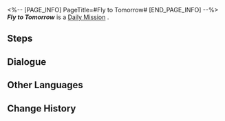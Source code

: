 <%-- [PAGE_INFO]
PageTitle=#Fly to Tomorrow#
[END_PAGE_INFO] --%>
{{Stub|Dialogue, characters, and location(s)}}
{{Mission Infobox
|id            = 3010105
|title         = 
|image         = Mission Fly to Tomorrow.png
|type          = Daily
|event_name    = 
|chapter       = 
|requirements  = 
|summary       = <!--official mission summary from Fate's Atlas-->
|characters    = <!--characters that appear in this mission-->
|startLocation = <!--location as it intially appears on the mission screen-->
|world         = <!--i.e. Penacony-->
|area          = <!--i.e. A Child's Dream-->
|prev          = 
|next          = 
|exp           = 
|credits       = 5000
|stellarJade   = 
|other         = {{Card List||delim=;}}
}}
'''''Fly to Tomorrow''''' is a [[Daily Mission]]<!--in [world]-->.

==Steps==


<!--
==Gameplay Notes==

--><!--
==Trial Character==

-->
==Dialogue==
{{Stub Dialogue}}


==Other Languages==
{{Other Languages
|en   = Fly to Tomorrow
|zhs  = 飞向明天
|zht  = 飛向明天
|ja   = いざ明日へ
|ko   = 내일로의 비행
|es   = Volar hacia el mañana
|fr   = Envol vers demain
|ru   = Полёт к новому дню
|th   = ทะยานสู่วันพรุ่งนี้
|vi   = Bay Đến Ngày Mai
|de   = Flug nach Morgen
|id   = Terbang ke Esok Hari
|pt   = Voe Para o Amanhã
}}

==Change History==
{{Change History|1.0}}
